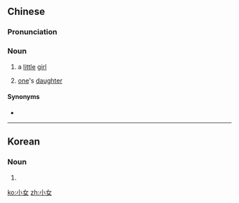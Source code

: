 ==Chinese==
{{zh-forms}}

===Pronunciation===
{{zh-pron
|m=xiǎonǚ
|mn=sió-lí
|cat=n
}}

===Noun===
{{zh-noun}}

# a [[little]] [[girl]]
# {{lb|zh|archaic}} [[one]]'s [[daughter]]

====Synonyms====
* {{zh-l|女孩}}

----

==Korean==
{{ko-hanjatab}}

===Noun===
{{ko-noun|hangeul=소녀}}

# {{hanja form of|소녀|a little [[girl]]}}

[[ko:小女]]
[[zh:小女]]